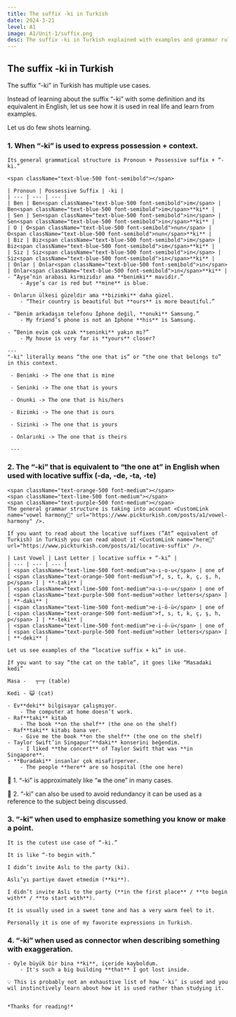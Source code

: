 ```yaml
---
title: The suffix -ki in Turkish  
date: 2024-3-21
level: A1
image: A1/Unit-1/suffix.png 
desc: The suffix -ki in Turkish explained with examples and grammar rules 
---
```


## The suffix -ki in Turkish

The suffix “-ki” in Turkish has multiple use cases.

Instead of learning about the suffix “-ki” with some definition and its equivalent in English, let us see how it is used in real life and learn from examples.

Let us do few shots learning. 

### 1. When “-ki” is used to express possession + context.
    
    
    Its general grammatical structure is Pronoun + Possessive suffix + “-ki.”
    
    <span className="text-blue-500 font-semibold"></span>
    
    | Pronoun | Possessive Suffix | -ki |
    | --- | --- | --- |
    | Ben | Ben<span className="text-blue-500 font-semibold">im</span> | Ben<span className="text-blue-500 font-semibold">im</span>**ki** |
    | Sen | Sen<span className="text-blue-500 font-semibold">in</span> | Sen<span className="text-blue-500 font-semibold">in</span>**ki** |
    | O | O<span className="text-blue-500 font-semibold">nun</span> | O<span className="text-blue-500 font-semibold">nun</span>**ki** |
    | Biz | Biz<span className="text-blue-500 font-semibold">im</span> | Biz<span className="text-blue-500 font-semibold">im</span>**ki** |
    | Siz | Siz<span className="text-blue-500 font-semibold">in</span> | Siz<span className="text-blue-500 font-semibold">in</span>**ki** |
    | Onlar | Onlar<span className="text-blue-500 font-semibold">ın</span> | Onlar<span className="text-blue-500 font-semibold">ın</span>**ki** |
    - “Ayşe’nin arabası kırmızıdır ama **benimki** mavidir.”
        - Ayşe’s car is red but **mine** is blue.
    
    - Onların ülkesi güzeldir ama **bizimki** daha güzel.
        - “Their country is beautiful but **ours** is more beautiful.”
    
    - “Benim arkadaşım telefonu Iphone değil, **onuki** Samsung.”
        - My friend’s phone is not an Iphone **his** is Samsung.
    
    - “Benim evim çok uzak **seninki** yakın mı?”
        - My house is very far is **yours** closer?
    
    ---
    "-ki" literally means “the one that is” or “the one that belongs to” in this context.

     - Benimki -> The one that is mine

     - Seninki -> The one that is yours

     - Onunki -> The one that is his/hers

     - Bizimki -> The one that is ours

     - Sizinki -> The one that is yours

     - Onlarınki -> The one that is theirs

     ---

### 2. The “-ki” that is equivalent to “the one at” in English when used with locative suffix (-da, -de, -ta, -te)
    
    <span className="text-orange-500 font-medium"></span>
    <span className="text-lime-500 font-medium"></span>
    <span className="text-purple-500 font-medium"></span>
    The general grammar structure is taking into account <CustomLink name="vowel harmony🔗" url="https://www.pickturkish.com/posts/a1/vowel-harmony" />. 
    
    If you want to read about the locative suffixes (”At” equivalent of Turkish) in Turkish you can read about it <CustomLink name="here🔗" url="https://www.pickturkish.com/posts/a1/locative-suffix" />.
    
    | Last Vowel | Last Letter | locative suffix + “-ki” |
    | --- | --- | --- |
    | <span className="text-lime-500 font-medium">a-ı-o-u</span> | one of [ <span className="text-orange-500 font-medium">f, s, t, k, ç, ş, h, p</span> ] | **-taki** |
    | <span className="text-lime-500 font-medium">a-ı-o-u</span> | one of [ <span className="text-purple-500 font-medium">other letters</span> ] | **-daki** |
    | <span className="text-lime-500 font-medium">e-i-ö-ü</span> | one of [ <span className="text-orange-500 font-medium">f, s, t, k, ç, ş, h, p</span> ] | **-teki** |
    | <span className="text-lime-500 font-medium">e-i-ö-ü</span> | one of [ <span className="text-purple-500 font-medium">other letters</span> ] | **-deki** |
    
    Let us see examples of the “locative suffix + ki” in use.
    
    If you want to say “the cat on the table”, it goes like “Masadaki kedi”
    
    Masa -   ┬─┬ (table)
    
    Kedi - 😺 (cat)
    
    - Ev**deki** bilgisayar çalışmıyor.
        - The computer at home doesn’t work.
    - Raf**taki** kitab
        - The book **on the shelf** (the one on the shelf)
    - Raf**taki** kitabı bana ver.
        - Give me the book **on the shelf** (the one on the shelf)
    - Taylor Swift’in Singapur’**daki** konserini beğendim.
        - I liked **the concert** of Taylor Swift that was **in Singapore**.
    - **Buradaki** insanlar çok misafirperver.
        - The people **here** are so hospital (the one here)
    
  🎯  1. “-ki” is approximately like “**≈** the one” in many cases.

  🎯  2. “-ki” can also be used to avoid redundancy it can be used as a reference to the subject being discussed.

    
### 3. “-ki” when used to emphasize something you know or make a point.
    
    
    It is the cutest use case of “-ki.” 
    
    It is like “-to begin with.”
    
    I didn’t invite Aslı to the party (ki).

    Aslı’yı partiye davet etmedim (**ki**).
    
    I didn’t invite Aslı to the party (**in the first place** / **to begin with** / **to start with**).
    
    It is usually used in a sweet tone and has a very warm feel to it. 
    
    Personally it is one of my favorite expressions in Turkish.
    
### 4. “-ki” when used as connector when describing something with exaggeration. 
    - Öyle büyük bir bina **ki**, içeride kayboldum.
        - It's such a big building **that** I got lost inside.
    
    💡 This is probably not an exhaustive list of how ‘-ki’ is used and you wil instinctively learn about how it is used rather than studying it.
    
    
    *Thanks for reading!*